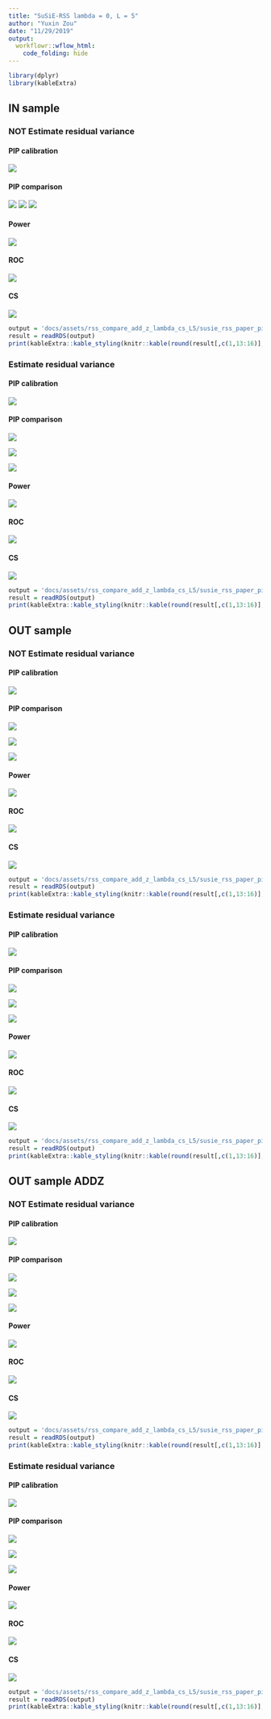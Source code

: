 ```yaml
---
title: "SuSiE-RSS lambda = 0, L = 5"
author: "Yuxin Zou"
date: "11/29/2019"
output:
  workflowr::wflow_html:
    code_folding: hide
---
```


```r
library(dplyr)
library(kableExtra)
```

## IN sample

### NOT Estimate residual variance

#### PIP calibration

![](assets/rss_compare_add_z_lambda_pip_calibration_L5/susie_rss_paper_pip_AZFALSE_ldin_sample_ERFALSE_lamb0_pipcali.png)

#### PIP comparison

![](assets/rss_compare_add_z_lambda_pip_comparison_L5/susie_rss_paper_pip_AZFALSE_ldin_sample_ERFALSE_lamb0_rssVSorig.png)
![](assets/rss_compare_add_z_lambda_pip_comparison_L5/susie_rss_paper_pip_AZFALSE_ldin_sample_ERFALSE_lamb0_rssVScaviar.png)
![](assets/rss_compare_add_z_lambda_pip_comparison_L5/susie_rss_paper_pip_AZFALSE_ldin_sample_ERFALSE_lamb0_rssVSfinemap.png)

#### Power

![](assets/rss_compare_add_z_lambda_roc_L5/susie_rss_paper_pip_AZFALSE_ldin_sample_ERFALSE_lamb0_roc_all_power_combine.png)

#### ROC

![](assets/rss_compare_add_z_lambda_roc_L5/susie_rss_paper_pip_AZFALSE_ldin_sample_ERFALSE_lamb0_roc_all_roc_combine.png)

#### CS

![](assets/rss_compare_add_z_lambda_cs_L5/susie_rss_paper_pip_AZFALSE_ldin_sample_ERFALSE_lamb0_cs_plots.png)

```r
output = 'docs/assets/rss_compare_add_z_lambda_cs_L5/susie_rss_paper_pip_AZFALSE_ldin_sample_ERFALSE_lamb0_cs.rds'
result = readRDS(output)
print(kableExtra::kable_styling(knitr::kable(round(result[,c(1,13:16)],4))))
```

### Estimate residual variance

#### PIP calibration

![](assets/rss_compare_add_z_lambda_pip_calibration_L5/susie_rss_paper_pip_AZFALSE_ldin_sample_ERTRUE_lamb0_pipcali.png)

#### PIP comparison

![](assets/rss_compare_add_z_lambda_pip_comparison_L5/susie_rss_paper_pip_AZFALSE_ldin_sample_ERTRUE_lamb0_rssVSorig.png)

![](assets/rss_compare_add_z_lambda_pip_comparison_L5/susie_rss_paper_pip_AZFALSE_ldin_sample_ERTRUE_lamb0_rssVScaviar.png)

![](assets/rss_compare_add_z_lambda_pip_comparison_L5/susie_rss_paper_pip_AZFALSE_ldin_sample_ERTRUE_lamb0_rssVSfinemap.png)

#### Power

![](assets/rss_compare_add_z_lambda_roc_L5/susie_rss_paper_pip_AZFALSE_ldin_sample_ERTRUE_lamb0_roc_all_power_combine.png)

#### ROC

![](assets/rss_compare_add_z_lambda_roc_L5/susie_rss_paper_pip_AZFALSE_ldin_sample_ERTRUE_lamb0_roc_all_roc_combine.png)

#### CS

![](assets/rss_compare_add_z_lambda_cs_L5/susie_rss_paper_pip_AZFALSE_ldin_sample_ERTRUE_lamb0_cs_plots.png)

```r
output = 'docs/assets/rss_compare_add_z_lambda_cs_L5/susie_rss_paper_pip_AZFALSE_ldin_sample_ERTRUE_lamb0_cs.rds'
result = readRDS(output)
print(kableExtra::kable_styling(knitr::kable(round(result[,c(1,13:16)],4))))
```

## OUT sample

### NOT Estimate residual variance

#### PIP calibration

![](assets/rss_compare_add_z_lambda_pip_calibration_L5/susie_rss_paper_pip_AZFALSE_ldout_sample_ERFALSE_lamb0_pipcali.png)

#### PIP comparison

![](assets/rss_compare_add_z_lambda_pip_comparison_L5/susie_rss_paper_pip_AZFALSE_ldout_sample_ERFALSE_lamb0_rssVSorig.png)

![](assets/rss_compare_add_z_lambda_pip_comparison_L5/susie_rss_paper_pip_AZFALSE_ldout_sample_ERFALSE_lamb0_rssVScaviar.png)

![](assets/rss_compare_add_z_lambda_pip_comparison_L5/susie_rss_paper_pip_AZFALSE_ldout_sample_ERFALSE_lamb0_rssVSfinemap.png)


#### Power

![](assets/rss_compare_add_z_lambda_roc_L5/susie_rss_paper_pip_AZFALSE_ldout_sample_ERFALSE_lamb0_roc_all_power_combine.png)

#### ROC

![](assets/rss_compare_add_z_lambda_roc_L5/susie_rss_paper_pip_AZFALSE_ldout_sample_ERFALSE_lamb0_roc_all_roc_combine.png)

#### CS

![](assets/rss_compare_add_z_lambda_cs_L5/susie_rss_paper_pip_AZFALSE_ldout_sample_ERFALSE_lamb0_cs_plots.png)

```r
output = 'docs/assets/rss_compare_add_z_lambda_cs_L5/susie_rss_paper_pip_AZFALSE_ldout_sample_ERFALSE_lamb0_cs.rds'
result = readRDS(output)
print(kableExtra::kable_styling(knitr::kable(round(result[,c(1,13:16)],4))))
```

### Estimate residual variance

#### PIP calibration

![](assets/rss_compare_add_z_lambda_pip_calibration_L5/susie_rss_paper_pip_AZFALSE_ldout_sample_ERTRUE_lamb0_pipcali.png)

#### PIP comparison

![](assets/rss_compare_add_z_lambda_pip_comparison_L5/susie_rss_paper_pip_AZFALSE_ldout_sample_ERTRUE_lamb0_rssVSorig.png)

![](assets/rss_compare_add_z_lambda_pip_comparison_L5/susie_rss_paper_pip_AZFALSE_ldout_sample_ERTRUE_lamb0_rssVScaviar.png)

![](assets/rss_compare_add_z_lambda_pip_comparison_L5/susie_rss_paper_pip_AZFALSE_ldout_sample_ERTRUE_lamb0_rssVSfinemap.png)

#### Power

![](assets/rss_compare_add_z_lambda_roc_L5/susie_rss_paper_pip_AZFALSE_ldout_sample_ERTRUE_lamb0_roc_all_power_combine.png)

#### ROC

![](assets/rss_compare_add_z_lambda_roc_L5/susie_rss_paper_pip_AZFALSE_ldout_sample_ERTRUE_lamb0_roc_all_roc_combine.png)

#### CS

![](assets/rss_compare_add_z_lambda_cs_L5/susie_rss_paper_pip_AZFALSE_ldout_sample_ERFALSE_lamb0_cs_plots.png)

```r
output = 'docs/assets/rss_compare_add_z_lambda_cs_L5/susie_rss_paper_pip_AZFALSE_ldout_sample_ERFALSE_lamb0_cs.rds'
result = readRDS(output)
print(kableExtra::kable_styling(knitr::kable(round(result[,c(1,13:16)],4))))
```

## OUT sample ADDZ

### NOT Estimate residual variance

#### PIP calibration

![](assets/rss_compare_add_z_lambda_pip_calibration_L5/susie_rss_paper_pip_AZTRUE_ldout_sample_ERFALSE_lamb0_pipcali.png)

#### PIP comparison

![](assets/rss_compare_add_z_lambda_pip_comparison_L5/susie_rss_paper_pip_AZTRUE_ldout_sample_ERFALSE_lamb0_rssVSorig.png)

![](assets/rss_compare_add_z_lambda_pip_comparison_L5/susie_rss_paper_pip_AZTRUE_ldout_sample_ERFALSE_lamb0_rssVScaviar.png)

![](assets/rss_compare_add_z_lambda_pip_comparison_L5/susie_rss_paper_pip_AZTRUE_ldout_sample_ERFALSE_lamb0_rssVSfinemap.png)

#### Power

![](assets/rss_compare_add_z_lambda_roc_L5/susie_rss_paper_pip_AZTRUE_ldout_sample_ERFALSE_lamb0_roc_all_power_combine.png)

#### ROC

![](assets/rss_compare_add_z_lambda_roc_L5/susie_rss_paper_pip_AZTRUE_ldout_sample_ERFALSE_lamb0_roc_all_roc_combine.png)

#### CS

![](assets/rss_compare_add_z_lambda_cs_L5/susie_rss_paper_pip_AZTRUE_ldout_sample_ERFALSE_lamb0_cs_plots.png)

```r
output = 'docs/assets/rss_compare_add_z_lambda_cs_L5/susie_rss_paper_pip_AZTRUE_ldout_sample_ERFALSE_lamb0_cs.rds'
result = readRDS(output)
print(kableExtra::kable_styling(knitr::kable(round(result[,c(1,13:16)],4))))
```

### Estimate residual variance

#### PIP calibration

![](assets/rss_compare_add_z_lambda_pip_calibration_L5/susie_rss_paper_pip_AZTRUE_ldout_sample_ERTRUE_lamb0_pipcali.png)

#### PIP comparison

![](assets/rss_compare_add_z_lambda_pip_comparison_L5/susie_rss_paper_pip_AZTRUE_ldout_sample_ERTRUE_lamb0_rssVSorig.png)

![](assets/rss_compare_add_z_lambda_pip_comparison_L5/susie_rss_paper_pip_AZTRUE_ldout_sample_ERTRUE_lamb0_rssVScaviar.png)

![](assets/rss_compare_add_z_lambda_pip_comparison_L5/susie_rss_paper_pip_AZTRUE_ldout_sample_ERTRUE_lamb0_rssVSfinemap.png)

#### Power

![](assets/rss_compare_add_z_lambda_roc_L5/susie_rss_paper_pip_AZTRUE_ldout_sample_ERTRUE_lamb0_roc_all_power_combine.png)

#### ROC

![](assets/rss_compare_add_z_lambda_roc_L5/susie_rss_paper_pip_AZTRUE_ldout_sample_ERTRUE_lamb0_roc_all_roc_combine.png)

#### CS

![](assets/rss_compare_add_z_lambda_cs_L5/susie_rss_paper_pip_AZTRUE_ldout_sample_ERTRUE_lamb0_cs_plots.png)

```r
output = 'docs/assets/rss_compare_add_z_lambda_cs_L5/susie_rss_paper_pip_AZTRUE_ldout_sample_ERTRUE_lamb0_cs.rds'
result = readRDS(output)
print(kableExtra::kable_styling(knitr::kable(round(result[,c(1,13:16)],4))))
```
